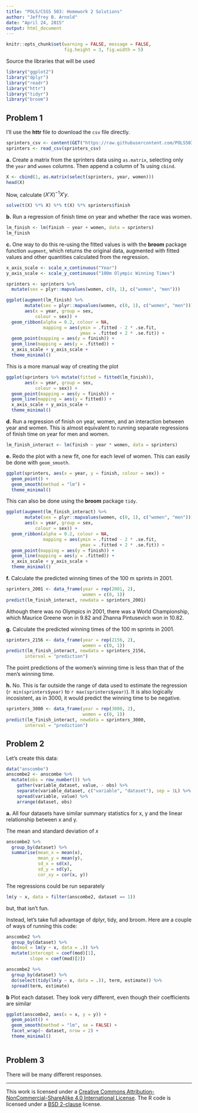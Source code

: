 ```yaml
---
title: "POLS/CSSS 503: Homework 2 Solutions"
author: "Jeffrey B. Arnold"
date: "April 24, 2015"
output: html_document
---
```

```r
knitr::opts_chunk$set(warning = FALSE, message = FALSE,
                      fig.height = 3, fig.width = 5)
```


Source the libraries that will be used

```r
library("ggplot2")
library("dplyr")
library("readr")
library("httr")
library("tidyr")
library("broom")
```


## Problem 1

I'll use the **httr** file to download the `csv` file directly.
```r
sprinters_csv <- content(GET("https://raw.githubusercontent.com/POLS503/pols_503_sp15/master/data/sprinters.csv"))
sprinters <- read_csv(sprinters_csv)
```

**a.** Create a matrix from the sprinters data using `as.matrix`, selecting only the `year` and `women` columns.
Then append a column of 1s using `cbind`.

```r
X <- cbind(1, as.matrix(select(sprinters, year, women)))
head(X)
```
Now, calculate $(X' X)^{-1} X' y$.
```r
solve(t(X) %*% X) %*% t(X) %*% sprinters$finish
```

**b.** Run a regression of finish time on year and whether the race was women.
```r
lm_finish <- lm(finish ~ year + women, data = sprinters)
lm_finish
```

**c.** One way to do this re-using the fitted values is with the **broom** package function `augment`, which returns the original data, augmented with fitted values and other quantities calculated from the regression.
```r
x_axis_scale <- scale_x_continuous("Year")
y_axis_scale <- scale_y_continuous("100m Olympic Winning Times")

sprinters <- sprinters %>%
  mutate(sex = plyr::mapvalues(women, c(0, 1), c("women", "men")))

ggplot(augment(lm_finish) %>%
       mutate(sex = plyr::mapvalues(women, c(0, 1), c("women", "men"))),
       aes(x = year, group = sex, 
           colour = sex)) +
  geom_ribbon(alpha = 0.2, colour = NA,
              mapping = aes(ymin = .fitted - 2 * .se.fit,
                            ymax = .fitted + 2 * .se.fit)) +
  geom_point(mapping = aes(y = finish)) +
  geom_line(mapping = aes(y = .fitted)) + 
  x_axis_scale + y_axis_scale + 
  theme_minimal()
```

This is a more manual way of creating the plot
```r
ggplot(sprinters %>% mutate(fitted = fitted(lm_finish)),
       aes(x = year, group = sex, 
           colour = sex)) +
  geom_point(mapping = aes(y = finish)) +
  geom_line(mapping = aes(y = fitted)) + 
  x_axis_scale + y_axis_scale + 
  theme_minimal()
```


**d.** Run a regression of finish on year, women, and an interaction between year and women. This is almost equivalent to running separate regressions of finish time on year for men and women.
```r
lm_finish_interact <- lm(finish ~ year * women, data = sprinters)
```

**e.** Redo the plot with a new fit, one for each level of women. This can easily be done with `geom_smooth`.
```r

ggplot(sprinters, aes(x = year, y = finish, colour = sex)) +
  geom_point() +
  geom_smooth(method = "lm") + 
  theme_minimal()
```
This can also be done using the **broom** package `tidy`.
```r
ggplot(augment(lm_finish_interact) %>%
       mutate(sex = plyr::mapvalues(women, c(0, 1), c("women", "men"))),
       aes(x = year, group = sex, 
           colour = sex)) +
  geom_ribbon(alpha = 0.2, colour = NA,
              mapping = aes(ymin = .fitted - 2 * .se.fit,
                            ymax = .fitted + 2 * .se.fit)) +
  geom_point(mapping = aes(y = finish)) +
  geom_line(mapping = aes(y = .fitted)) + 
  x_axis_scale + y_axis_scale + 
  theme_minimal()
```

**f.** Calculate the predicted winning times of the 100 m sprints in 2001.
```r
sprinters_2001 <- data_frame(year = rep(2001, 2),
                             women = c(0, 1))
predict(lm_finish_interact, newdata = sprinters_2001) 
```
Although there was no Olympics in 2001, there was a World Championship, which Maurice Greene won in 9.82 and Zhanna Pintusevich won in 10.82.

**g.** Calculate the predicted winning times of the 100 m sprints in 2001.
```r
sprinters_2156 <- data_frame(year = rep(2156, 2),
                             women = c(0, 1))
predict(lm_finish_interact, newdata = sprinters_2156, 
       interval = "prediction") 
```
The point predictions of the women's winning time is less than that of the men's winning time. 

**h.** No. This is far outside the range of data used to estimate the regression (`r min(sprinters$year)` to `r max(sprinters$year)`).
It is also logically incosistent, as in 3000, it would predict the winning time to be negative.
```r
sprinters_3000 <- data_frame(year = rep(3000, 2),
                             women = c(0, 1))
predict(lm_finish_interact, newdata = sprinters_3000, 
       interval = "prediction") 
```

## Problem 2

Let's create this data:

```r
data("anscombe")
anscombe2 <- anscombe %>%
  mutate(obs = row_number()) %>%
	gather(variable_dataset, value, - obs) %>%
	separate(variable_dataset, c("variable", "dataset"), sep = 1L) %>%
	spread(variable, value) %>%
	arrange(dataset, obs)
```

**a.** All four datasets have similar summary statistics for x, y and the linear relationship between x and y.

The mean  and standard deviation of $x$ 
```r
anscombe2 %>%
  group_by(dataset) %>%
  summarise(mean_x = mean(x),
            mean_y = mean(y),
            sd_x = sd(x),
            sd_y = sd(y),
            cor_xy = cor(x, y))
```

The regressions could be run separately
```r
lm(y ~ x, data = filter(anscombe2, dataset == 1))
```
but, that isn't fun.

Instead, let's take full advantage of dplyr, tidy, and broom.
Here are a couple of ways of running this code:
```r
anscombe2 %>%
  group_by(dataset) %>%
  do(mod = lm(y ~ x, data = .)) %>%
  mutate(intercept = coef(mod)[1],
         slope = coef(mod)[2])
```

```r
anscombe2 %>%
  group_by(dataset) %>%
  do(select(tidy(lm(y ~ x, data = .)), term, estimate)) %>%
  spread(term, estimate)
```


**b** Plot each dataset. They look very different, even though their coefficients are similar
```r
ggplot(anscombe2, aes(x = x, y = y)) +
  geom_point() +
  geom_smooth(method = "lm", se = FALSE) +
  facet_wrap(~ dataset, nrow = 2) +
  theme_minimal()
  
```


## Problem 3

There will be many different responses.


* * * 

This work is licensed under a <a rel="license" href="http://creativecommons.org/licenses/by-nc-sa/4.0/">Creative Commons Attribution-NonCommercial-ShareAlike 4.0 International License</a>.
The R code is licensed under a <a rel="license" href="http://www.r-project.org/Licenses/BSD_2_clause ">BSD 2-clause</a> license.
